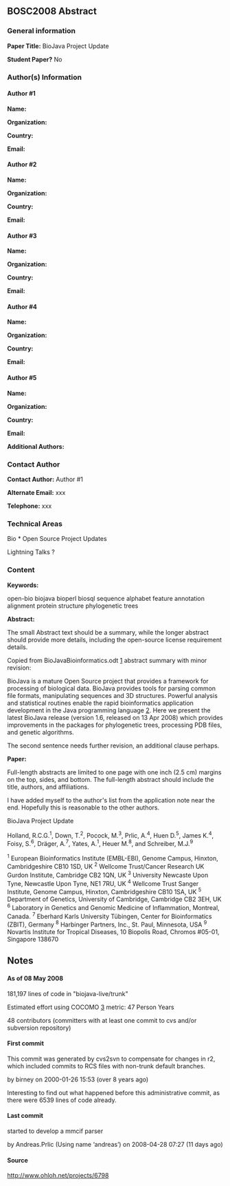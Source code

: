 ==BOSC2008 Abstract==

===General information===

'''Paper Title:'''  BioJava Project Update

'''Student Paper?'''  No


===Author(s) Information===

====Author #1====
'''Name:'''

'''Organization:'''

'''Country:'''

'''Email:'''

====Author #2====
'''Name:'''

'''Organization:'''

'''Country:'''

'''Email:'''

====Author #3====
'''Name:'''

'''Organization:'''

'''Country:'''

'''Email:'''

====Author #4====
'''Name:'''

'''Organization:'''

'''Country:'''

'''Email:'''

====Author #5====
'''Name:'''

'''Organization:'''

'''Country:'''

'''Email:'''


'''Additional Authors:'''


===Contact Author===

'''Contact Author:'''  Author #1

'''Alternate Email:''' xxx

'''Telephone:''' xxx


===Technical Areas===

Bio * Open Source Project Updates

Lightning Talks  ?


===Content===

'''Keywords:'''

open-bio biojava bioperl biosql sequence alphabet feature annotation alignment protein structure phylogenetic trees


'''Abstract:'''

The small Abstract text should be a summary, while the longer abstract should provide more details, including the open-source license requirement details.


Copied from BioJavaBioinformatics.odt [http://code.open-bio.org/svnweb/index.cgi/biojava/browse/biojava-paper?rev=4751] abstract summary with minor revision:

BioJava is a mature Open Source project that provides a framework for processing of biological data.  BioJava provides tools for parsing common file formats, manipulating sequences and 3D structures. Powerful analysis and statistical routines enable the rapid bioinformatics application development in the Java programming language [http://java.sun.com [http://java.sun.com]]. Here we present the latest BioJava release (version 1.6, released on 13 Apr 2008) which provides improvements in the packages for phylogenetic trees, processing PDB files, and genetic algorithms.


The second sentence needs further revision, an additional clause perhaps.

'''Paper:'''

Full-length abstracts are limited to one page with one inch (2.5 cm) margins on the top, sides, and bottom.  The full-length abstract should include the title, authors, and affiliations.

I have added myself to the author's list from the application note near the end.  Hopefully this is reasonable to the other authors.


BioJava Project Update


Holland, R.C.G.<sup>1</sup>, Down, T.<sup>2</sup>, Pocock, M.<sup>3</sup>, Prlic, A.<sup>4</sup>, Huen D.<sup>5</sup>, James K.<sup>4</sup>, Foisy, S.<sup>6</sup>, Dräger, A.<sup>7</sup>, Yates, A.<sup>1</sup>, Heuer M.<sup>8</sup>, and Schreiber, M.J.<sup>9</sup>


<sup>1</sup> European Bioinformatics Institute (EMBL-EBI), Genome Campus, Hinxton, Cambridgeshire CB10 1SD, UK <sup>2</sup> Wellcome Trust/Cancer Research UK Gurdon Institute, Cambridge CB2 1QN, UK <sup>3</sup> University Newcaste Upon Tyne, Newcastle Upon Tyne, NE1 7RU, UK <sup>4</sup> Wellcome Trust Sanger Institute, Genome Campus, Hinxton, Cambridgeshire CB10 1SA, UK <sup>5</sup> Department of Genetics, University of Cambridge, Cambridge CB2 3EH, UK <sup>6</sup> Laboratory in Genetics and Genomic Medicine of Inflammation, Montreal, Canada. <sup>7</sup> Eberhard Karls University Tübingen, Center for Bioinformatics (ZBIT), Germany <sup>8</sup> Harbinger Partners, Inc., St. Paul, Minnesota, USA <sup>9</sup> Novartis Institute for Tropical Diseases, 10 Biopolis Road, Chromos #05-01, Singapore 138670

==Notes==

====As of 08 May 2008====

181,197 lines of code in "biojava-live/trunk"

Estimated effort using COCOMO [http://en.wikipedia.org/wiki/COCOMO] metric:  47 Person Years

48 contributors (committers with at least one commit to cvs and/or subversion repository)


====First commit====

This commit was generated by cvs2svn to compensate for changes in r2,
which included commits to RCS files with non-trunk default branches.

by birney on 2000-01-26 15:53 (over 8 years ago)


Interesting to find out what happened before this administrative commit, as there were 6539 lines of code already.


====Last commit====

started to develop a mmcif parser

by Andreas.Prlic (Using name ‘andreas’) on 2008-04-28 07:27 (11 days ago)


====Source====

http://www.ohloh.net/projects/6798